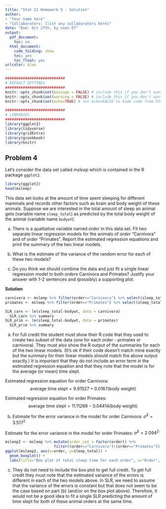 ```yaml
---
title: "Stat 21 Homework 5 - Solution"
author:
- "Your name here"
- "Collaborators: [list any collaborators here]"
date: "Due: Oct 27th, by noon ET"
output:
  pdf_document: 
    toc: no
  html_document:
    code_folding: show
    toc: yes
    toc_float: yes
urlcolor: blue
---
```



```r
###########################
# DEFAULT SETTINGS
###########################
knitr::opts_chunk$set(message = FALSE) # include this if you don't want markdown to knit messages
knitr::opts_chunk$set(warning = FALSE) # include this if you don't want markdown to knit warnings
knitr::opts_chunk$set(echo=TRUE) # set echo=FALSE to hide code from html output

###########################
# LIBRARIES
###########################
library(ggplot2)
library(tidyverse)
library(gridExtra)
library(gcookbook)
library(knitr)
```


## Problem 4

Let's consider the data set called *msleep* which is contained in the R package `ggplot2`. 

```r
library(ggplot2)
head(msleep)
```

This data set looks at the amount of time spent sleeping for different mammals and records other factors such as brain and body weight of these animals. Suppose we are interested in the total amount of sleep an animal gets (variable name `sleep_total`) as predicted by the total body weight of the animal (variable name `bodywt`).


a) There is a qualitative variable named *order* in this data set. Fit two separate linear regression models for the animals of *order* "Carnivora" and of *order* "Primates". Report the estimated regression equations and print the summary of the two linear models.


b) What is the estimate of the variance of the random error for each of these two models? 


c) Do you think we should combine the data and just fit a single linear regression model to both *orders* Carnivora and Primates? Justify your answer with 1-2 sentences and (possibly) a supporting plot.


**Solution** 
```r
carnivora <- msleep %>% filter(order=="Carnivora") %>% select(sleep_total,bodywt)
primates <- msleep %>% filter(order=="Primates") %>% select(sleep_total,bodywt)

SLR_carn <- lm(sleep_total~bodywt, data = carnivora)
  SLR_carn %>% summary
SLR_prim <- lm(sleep_total~bodywt, data = primates)
  SLR_prim %>% summary 
```

(a) For full credit the student must show their R code that they used to create two subset of the data (one for each order - primates or carnivora). They must also show the R output of the summaries for each of the two linear models. (It's ok if their code doesn't match mine exactly but the summary for their linear models should match the above output exactly.) It is important that they do not include an error term in the estimated regression equation and that they note that the model is for the average (or mean) time slept. 

Estimated regression equation for order Carnivora: 
$$\text{average time slept} = 9.91527 + 0.0167(\text{body weight})$$ 

Estimated regression equation for order Primates: 
$$\text{average time slept} = 11.11268 - 0.04414(\text{body weight})$$ 


(b) Estimate for the error variance in the model for order Carnivora: $\hat{\sigma}^2 = 3.517^2$


Estimate for the error variance in the model for order Primates: $\hat{\sigma}^2 = 2.094^2$`

```r
msleep2 <- msleep %>% mutate(order_cat = factor(order)) %>%
                      filter((order=="Carnivora")|(order=="Primates"))
ggplot(msleep2, aes(x=order, y=sleep_total)) + 
  geom_boxplot() + 
  labs(title="Box plot of total sleep time for each order", x="Order", y="Total time slept (in hrs)")
```
(c) They do not need to include the box plot to get full credit. To get full credit they must note that the estimated variance of the errors is different in each of the two models above. In SLR, we need to assume that the variance of the errors is constant but that does not seem to be the case based on part (b) (and/or on the box plot above). Therefore, it would not be a good idea to fit a single SLR predicting the amount of time slept for both of these animal orders at the same time. 
